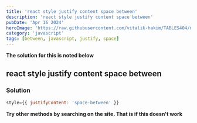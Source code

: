 ```yaml
---
title: 'react style justify content space between'
description: 'react style justify content space between'
pubDate: 'Apr 16 2024'
heroImage: 'https://raw.githubusercontent.com/vitalik-hakim/TABLES404/main/error_b/JavaScript.png'
category: 'javascript'
tags: [between, javascript, justify, space]
---
```


**The solution for this is noted below**

## react style justify content space between

### Solution

```javascript
style={{ justifyContent: 'space-between' }}
```

**Try other methods by searching on the site. That is if this doesn't work**
